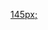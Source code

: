 <onlyinclude><div class="glam-section glam-header {{{classes|}}}"><div class="inner {{{innerclasses|}}}"><div class="glam-header-logo">[[File:GLAM Logo (DACH) white.svg|145px;]]</div><div class="glam-header-slide-container"></onlyinclude></div></div></div>